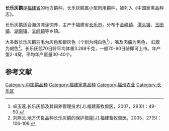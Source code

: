 '''长乐灰鹅'''是[[福建省|福建省]]的地方鹅种。长乐灰鹅属小型肉用鹅种，被列入《中国家禽品种志》。

长乐灰鹅适合海滨滩涂饲养，主产于福建省[[长乐市|长乐市]]，分布于[[金峰镇|金峰镇]]、[[潭头镇|潭头镇]]、[[玉田镇|玉田镇]]、[[湖南镇|湖南镇]]、[[文岭镇|文岭镇]]等乡镇。

大多数长乐灰鹅羽毛为灰色和银灰色（个别为纯白色<ref>卓玉莲.长乐灰鹅及其饲养管理技术[J].福建畜牧兽医，2007，29(6)：49-50.</ref>），嘴及肉瘤为黑色， 虹膜为褐色<ref>刘燕云.地方优良品种长乐灰鹅的保护措施[J].福建畜牧兽医，2005，27(5)：106-106.</ref>。长乐灰鹅70日龄平均体重3.288千克，一般70-90日龄即可上市。年产蛋2-4窝，平均年产蛋量30-40个。

== 参考文献 ==

{{Reflist}}

{{福建省家畜家禽品种}}
[[Category:中国鹅品种|Category:中国鹅品种]]
[[Category:福建家禽品种|Category:福建家禽品种]]
[[Category:福州农业|Category:福州农业]]
[[Category:长乐区|Category:长乐区]]